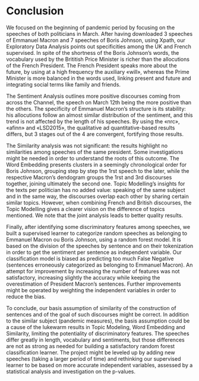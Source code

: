 # Conclusion

We focused on the beginning of pandemic period by focusing on the speeches of both politicians in March. After having downloaded 3 speeches of Emmanuel Macron and 7 speeches of Boris Johnson, using Xpath, our Exploratory Data Analysis points out specificities among the UK and French supervised. In spite of the shortness of the Boris Johnson’s words, the vocabulary used by the Brititish Price Minister is richer than the allocutions of the French President. The French President speaks more about the future, by using  at a high frequency the auxiliary «will», whereas the Prime Minister is more balanced in the words used, linking present and future and integrating social terms like family and friends.

The Sentiment Analysis outlines more positive discourses coming from across the Channel, the speech on March 12th being the more positive than the others. The specificity of Emmanuel Macron’s structure is its stability: his allocutions follow an almost similar distribution of the sentiment, and this trend is not affected by the length of his speeches. By using the «nrc», «afinn» and «LSD2015», the qualitative ad quantitative-based results differs, but 3 stages out of the 4 are convergent, fortifying those results.

The Similarity analysis was not significant: the results highlight no similarities among speeches of the same president. Some investigations might be needed in order to understand the roots of this outcome. The Word Embedding presents clusters in a seemingly chronological order for Boris Johnson, grouping step by step the 1rst speech to the later, while the respective Macron’s dendogram groups the 1rst and 3rd discourses together, joining ultimately the second one. Topic Modelling’s insights for the texts per politician has no added value: speaking of the same subject and in the same way, the discourses overlap each other by sharing certain similar topics. However, when combining French and British discourses, the Topic Modelling gives a clearer vision on the difference of topics mentioned. We note that the joint analysis leads to better quality results.

Finally, after identifying some discriminatory features among speeches, we built a supervised learner to categorize random speeches as belonging to Emmanuel Macron ou Boris Johnson, using a random forest model. It is based on the division of the speeches by sentence and on their tokenization in order to get the sentiment per sentence as independent variable. Our classification model is biased as predicting too much False Negative (sentences erroneously categorized as belonging to Emmanuel Macron). An attempt for improvement by increasing the number of features was not satisfactory, increasing slightly the accuracy while keeping the overestimation of President Macron’s sentences. Further improvements might be operated by weighting the independent variables in order to reduce the bias.

To conclude, our basis assumption of similarity of the construction of sentences and of the goal of such discourses might be correct. In addition to the similar subject (pandemic measures), the basis assumption could be a cause of the lukewarm results in Topic Modeling, Word Embedding and Similarity, limiting the potentiality of discriminatory features. The speeches differ greatly in length, vocabulary and sentiments, but those differences are not as strong as needed for building a satisfactory random forest classification learner. The project might be leveled up by adding new speeches (taking a larger period of time) and rethinking our supervised learner to be based on more accurate independent variables, assessed by a statistical analysis and investigation on the p-values.
